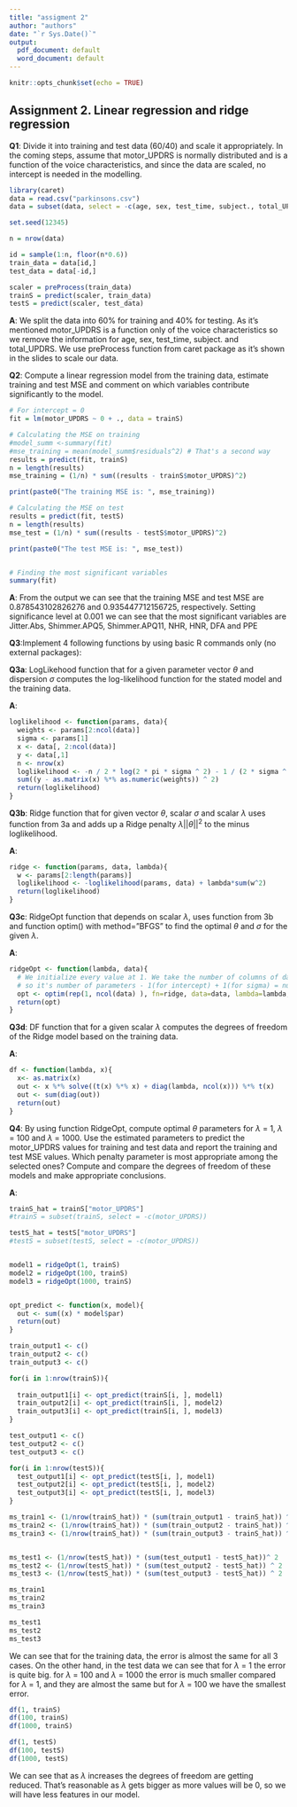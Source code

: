 ```yaml
---
title: "assigment 2"
author: "authors"
date: "`r Sys.Date()`"
output:
  pdf_document: default
  word_document: default
---
```


```r
knitr::opts_chunk$set(echo = TRUE)
```

## Assignment 2. Linear regression and ridge regression

**Q1**: Divide it into training and test data (60/40) and scale it appropriately. In the
coming steps, assume that motor_UPDRS is normally distributed and is a
function of the voice characteristics, and since the data are scaled, no
intercept is needed in the modelling.

```r
library(caret)
data = read.csv("parkinsons.csv")
data = subset(data, select = -c(age, sex, test_time, subject., total_UPDRS))

set.seed(12345)

n = nrow(data)

id = sample(1:n, floor(n*0.6))
train_data = data[id,]
test_data = data[-id,]

scaler = preProcess(train_data)
trainS = predict(scaler, train_data)
testS = predict(scaler, test_data)
```

**A**: We split the data into 60% for training and 40% for testing. As it's mentioned motor_UPDRS is a function only of the voice characteristics so we remove the information for age, sex, test_time, subject. and total_UPDRS. We use preProcess function from caret package as it's shown in the slides to scale our data.

**Q2**: Compute a linear regression model from the training data, estimate training and test MSE and comment on which variables contribute significantly to the model.

```r
# For intercept = 0
fit = lm(motor_UPDRS ~ 0 + ., data = trainS)

# Calculating the MSE on training
#model_summ <-summary(fit)
#mse_training = mean(model_summ$residuals^2) # That's a second way
results = predict(fit, trainS)
n = length(results)
mse_training = (1/n) * sum((results - trainS$motor_UPDRS)^2)

print(paste0("The training MSE is: ", mse_training))

# Calculating the MSE on test
results = predict(fit, testS)
n = length(results)
mse_test = (1/n) * sum((results - testS$motor_UPDRS)^2)

print(paste0("The test MSE is: ", mse_test))


# Finding the most significant variables
summary(fit)
```

**A**: From the output we can see that the training MSE and test MSE are 0.878543102826276 and  0.935447712156725, respectively. Setting significance level at 0.001 we can see that the most significant variables are Jitter.Abs, Shimmer.APQ5, Shimmer.APQ11, NHR, HNR, DFA and PPE

**Q3**:Implement 4 following functions by using basic R commands only (no external packages):

**Q3a**: LogLikehood function that for a given parameter vector $\theta$ and dispersion $\sigma$ computes the log-likelihood function  for the stated model and the training data.

**A**:
```r
loglikelihood <- function(params, data){
  weights <- params[2:ncol(data)]
  sigma <- params[1]
  x <- data[, 2:ncol(data)]
  y <- data[,1]
  n <- nrow(x)
  loglikelihood <- -n / 2 * log(2 * pi * sigma ^ 2) - 1 / (2 * sigma ^ 2) *
  sum((y - as.matrix(x) %*% as.numeric(weights)) ^ 2) 
  return(loglikelihood)
}
```


**Q3b**: Ridge function that for given vector $\theta$, scalar $\sigma$ and scalar $\lambda$ uses function from 3a and adds up a Ridge penalty $\lambda||\theta||^{2}$ to the minus loglikelihood.

**A**:

```r
ridge <- function(params, data, lambda){
  w <- params[2:length(params)]
  loglikelihood <- -loglikelihood(params, data) + lambda*sum(w^2)
  return(loglikelihood)
}
```

**Q3c**: RidgeOpt function that depends on scalar $\lambda$, uses function from 3b and function optim() with method=”BFGS” to find the optimal $\theta$ and $\sigma$ for the given $\lambda$.

**A**:
```r
ridgeOpt <- function(lambda, data){
  # We initialize every value at 1. We take the number of columns of data as we know that we don't need intercept but we need sigma parameter
  # so it's number of parameters - 1(for intercept) + 1(for sigma) = number of parameters
  opt <- optim(rep(1, ncol(data) ), fn=ridge, data=data, lambda=lambda, method="BFGS")
  return(opt)
}
```

**Q3d**: DF function that for a given scalar $\lambda$ computes the degrees of freedom of the Ridge model based on the training data.

**A**:
```r
df <- function(lambda, x){
  x<- as.matrix(x)
  out <- x %*% solve((t(x) %*% x) + diag(lambda, ncol(x))) %*% t(x)
  out <- sum(diag(out))
  return(out)
}
```

**Q4**: By using function RidgeOpt, compute optimal $\theta$ parameters for $\lambda$ = 1,  $\lambda$ = 100 and $\lambda$ = 1000. Use the estimated parameters to predict the motor_UPDRS values for training and test data and report the training and test MSE values. Which penalty parameter is most appropriate among the selected ones? Compute and compare the degrees of freedom of these models and make appropriate conclusions.

**A**:
```r
trainS_hat = trainS["motor_UPDRS"]
#trainS = subset(trainS, select = -c(motor_UPDRS))

testS_hat = testS["motor_UPDRS"]
#testS = subset(testS, select = -c(motor_UPDRS))


model1 = ridgeOpt(1, trainS)
model2 = ridgeOpt(100, trainS)
model3 = ridgeOpt(1000, trainS)


opt_predict <- function(x, model){
  out <- sum((x) * model$par)
  return(out)
}

train_output1 <- c()
train_output2 <- c()
train_output3 <- c()

for(i in 1:nrow(trainS)){
  
  train_output1[i] <- opt_predict(trainS[i, ], model1)
  train_output2[i] <- opt_predict(trainS[i, ], model2)
  train_output3[i] <- opt_predict(trainS[i, ], model3)
}

test_output1 <- c()
test_output2 <- c()
test_output3 <- c()

for(i in 1:nrow(testS)){
  test_output1[i] <- opt_predict(testS[i, ], model1)
  test_output2[i] <- opt_predict(testS[i, ], model2)
  test_output3[i] <- opt_predict(testS[i, ], model3)
}

ms_train1 <- (1/nrow(trainS_hat)) * (sum(train_output1 - trainS_hat)) ^ 2
ms_train2 <- (1/nrow(trainS_hat)) * (sum(train_output2 - trainS_hat)) ^ 2
ms_train3 <- (1/nrow(trainS_hat)) * (sum(train_output3 - trainS_hat)) ^ 2


ms_test1 <- (1/nrow(testS_hat)) * (sum(test_output1 - testS_hat))^ 2
ms_test2 <- (1/nrow(testS_hat)) * (sum(test_output2 - testS_hat)) ^ 2
ms_test3 <- (1/nrow(testS_hat)) * (sum(test_output3 - testS_hat)) ^ 2

```

```r
ms_train1
ms_train2
ms_train3

ms_test1
ms_test2
ms_test3
```

We can see that for the training data, the error is almost the same for all 3 cases. On the other hand, in the test data we can see that for $\lambda$ = 1 the error is quite big. for $\lambda$ = 100 and $\lambda$ = 1000 the error is much smaller compared for $\lambda$ = 1, and they are almost the same but for $\lambda$ = 100 we have the smallest error. 
```r
df(1, trainS)
df(100, trainS)
df(1000, trainS)

df(1, testS)
df(100, testS)
df(1000, testS)
```
We can see that as $\lambda$ increases the degrees of freedom are getting reduced. That's reasonable as $\lambda$ gets bigger as more values will be 0, so we will have less features in our model.



